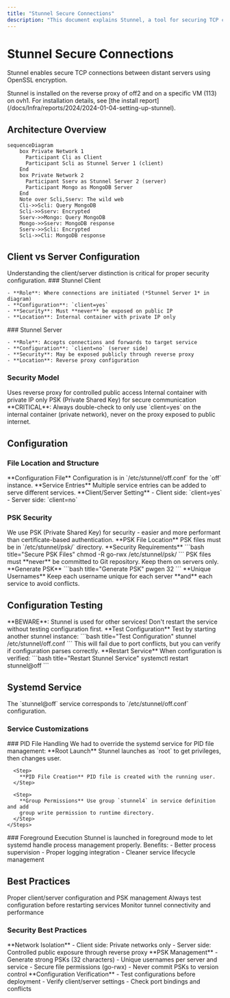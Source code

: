 ```yaml
---
title: "Stunnel Secure Connections"
description: "This document explains Stunnel, a tool for securing TCP connections between distant servers using OpenSSL encryption. It covers its installation, client-server configurations, PSK security, and systemd service setup, including important considerations for public exposure and PID file handling."
---
```



# Stunnel Secure Connections

Stunnel enables secure TCP connections between distant servers using OpenSSL encryption.

<Callout type="info">
  Stunnel is installed on the reverse proxy of off2 and on a specific VM (113)
  on ovh1. For installation details, see [the install
  report](/docs/Infra/reports/2024/2024-01-04-setting-up-stunnel).
</Callout>

## Architecture Overview

```mermaid title="Architecture"
sequenceDiagram
    box Private Network 1
      Participant Cli as Client
      Participant Scli as Stunnel Server 1 (client)
    End
    box Private Network 2
      Participant Sserv as Stunnel Server 2 (server)
      Participant Mongo as MongoDB Server
    End
    Note over Scli,Sserv: The wild web
    Cli->>Scli: Query MongoDB
    Scli->>Sserv: Encrypted
    Sserv->>Mongo: Query MongoDB
    Mongo->>Sserv: MongoDB response
    Sserv->>Scli: Encrypted
    Scli->>Cli: MongoDB response
```

## Client vs Server Configuration

<Callout type="warning">
  Understanding the client/server distinction is critical for proper security
  configuration.
</Callout>

<Tabs>
  <Tab value="client" label="Client Side">
    ### Stunnel Client
    
    - **Role**: Where connections are initiated (*Stunnel Server 1* in diagram)
    - **Configuration**: `client=yes`
    - **Security**: Must **never** be exposed on public IP
    - **Location**: Internal container with private IP only
  </Tab>

  <Tab value="server" label="Server Side">
    ### Stunnel Server
    
    - **Role**: Accepts connections and forwards to target service
    - **Configuration**: `client=no` (server side)
    - **Security**: May be exposed publicly through reverse proxy
    - **Location**: Reverse proxy configuration
  </Tab>
</Tabs>

### Security Model

<Cards>
  <Card title="Server Side Exposure" href="#security-considerations">
    Uses reverse proxy for controlled public access
  </Card>
  <Card title="Client Side Protection" href="#security-considerations">
    Internal container with private IP only
  </Card>
  <Card title="Encryption" href="#psk">
    PSK (Private Shared Key) for secure communication
  </Card>
</Cards>

<Callout type="error">
  **CRITICAL**: Always double-check to only use `client=yes` on the internal
  container (private network), never on the proxy exposed to public internet.
</Callout>

## Configuration

### File Location and Structure

<Steps>
  <Step>
    **Configuration File** Configuration is in `/etc/stunnel/off.conf` for the
    `off` instance.
  </Step>

  <Step>
    **Service Entries** Multiple service entries can be added to serve different
    services.
  </Step>

  <Step>
    **Client/Server Setting** - Client side: `client=yes` - Server side:
    `client=no`
  </Step>
</Steps>

### PSK Security

<Callout type="info">
  We use PSK (Private Shared Key) for security - easier and more performant than
  certificate-based authentication.
</Callout>

<Steps>
  <Step>
    **PSK File Location** PSK files must be in `/etc/stunnel/psk/` directory.
  </Step>

  <Step>
    **Security Requirements**
    ```bash title="Secure PSK Files"
    chmod -R go-rwx /etc/stunnel/psk/
    ```
    <Callout type="warning">
      PSK files must **never** be committed to Git repository. Keep them on
      servers only.
    </Callout>
  </Step>

  <Step>
    **Generate PSK**
    ```bash title="Generate PSK"
    pwgen 32
    ```
  </Step>

  <Step>
    **Unique Usernames** Keep each username unique for each server **and** each
    service to avoid conflicts.
  </Step>
</Steps>

## Configuration Testing

<Callout type="error">
  **BEWARE**: Stunnel is used for other services! Don't restart the service
  without testing configuration first.
</Callout>

<Steps>
  <Step>
    **Test Configuration** Test by starting another stunnel instance: ```bash
    title="Test Configuration" stunnel /etc/stunnel/off.conf ```
    <Callout type="info">
      This will fail due to port conflicts, but you can verify if configuration
      parses correctly.
    </Callout>
  </Step>

  <Step>
    **Restart Service** When configuration is verified: ```bash title="Restart
    Stunnel Service" systemctl restart stunnel@off ```
  </Step>
</Steps>

## Systemd Service

<Callout type="info">
  The `stunnel@off` service corresponds to `/etc/stunnel/off.conf`
  configuration.
</Callout>

### Service Customizations

<Tabs>
  <Tab value="permissions" label="Permissions">
    ### PID File Handling We had to override the systemd service for PID file
    management:
    <Steps>
      <Step>
        **Root Launch** Stunnel launches as `root` to get privileges, then
        changes user.
      </Step>

      <Step>
        **PID File Creation** PID file is created with the running user.
      </Step>

      <Step>
        **Group Permissions** Use group `stunnel4` in service definition and add
        group write permission to runtime directory.
      </Step>
    </Steps>
  </Tab>

  <Tab value="process" label="Process Management">
    ### Foreground Execution
    <Callout type="info">
      Stunnel is launched in foreground mode to let systemd handle process
      management properly.
    </Callout>
    Benefits: - Better process supervision - Proper logging integration -
    Cleaner service lifecycle management
  </Tab>
</Tabs>

## Best Practices

<Cards>
  <Card title="Security" href="#security-best-practices">
    Proper client/server configuration and PSK management
  </Card>
  <Card title="Testing" href="#testing-best-practices">
    Always test configuration before restarting services
  </Card>
  <Card title="Monitoring" href="#monitoring-best-practices">
    Monitor tunnel connectivity and performance
  </Card>
</Cards>

### Security Best Practices

<Steps>
  <Step>
    **Network Isolation** - Client side: Private networks only - Server side:
    Controlled public exposure through reverse proxy
  </Step>

  <Step>
    **PSK Management** - Generate strong PSKs (32 characters) - Unique usernames
    per server and service - Secure file permissions (go-rwx) - Never commit
    PSKs to version control
  </Step>

  <Step>
    **Configuration Verification** - Test configurations before deployment -
    Verify client/server settings - Check port bindings and conflicts
  </Step>
</Steps>
